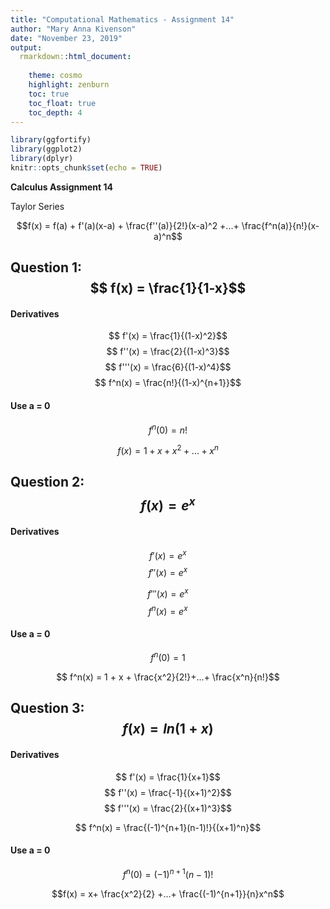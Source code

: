 ```yaml
---
title: "Computational Mathematics - Assignment 14"
author: "Mary Anna Kivenson"
date: "November 23, 2019"
output:
  rmarkdown::html_document:
    
    theme: cosmo 
    highlight: zenburn
    toc: true
    toc_float: true
    toc_depth: 4
---
```


```r
library(ggfortify)
library(ggplot2)
library(dplyr)
knitr::opts_chunk$set(echo = TRUE)
```


**Calculus Assignment 14**

Taylor Series

$$f(x) = f(a) + f'(a)(x-a) + \frac{f''(a)}{2!}(x-a)^2 +...+ \frac{f^n(a)}{n!}(x-a)^n$$


## Question 1: $$ f(x) = \frac{1}{1-x}$$


#### Derivatives 

$$ f'(x) = \frac{1}{(1-x)^2}$$
$$ f''(x) = \frac{2}{(1-x)^3}$$
$$ f'''(x) = \frac{6}{(1-x)^4}$$
$$ f^n(x) = \frac{n!}{(1-x)^{n+1}}$$

#### Use a = 0

$$ f^n(0) = n!$$

$$f(x) = 1 + x + x^2 +...+ x^{n}$$


## Question 2: $$ f(x) = e^x$$

#### Derivatives 

$$ f'(x) = e^x$$
$$ f''(x) = e^x$$

$$ f'''(x) = e^x$$
$$ f^n(x) = e^x$$


#### Use a = 0

$$ f^n(0) = 1$$

$$ f^n(x) = 1 + x + \frac{x^2}{2!}+...+ \frac{x^n}{n!}$$

## Question 3: $$ f(x) = ln(1+x)$$

#### Derivatives 

$$ f'(x) = \frac{1}{x+1}$$
$$ f''(x) = \frac{-1}{(x+1)^2}$$
$$ f'''(x) = \frac{2}{(x+1)^3}$$

$$ f^n(x) = \frac{(-1)^{n+1}(n-1)!}{(x+1)^n}$$

#### Use a = 0

$$ f^n(0) = (-1)^{n+1}(n-1)!$$


$$f(x) = x+ \frac{x^2}{2} +...+ \frac{(-1)^{n+1}}{n}x^n$$
